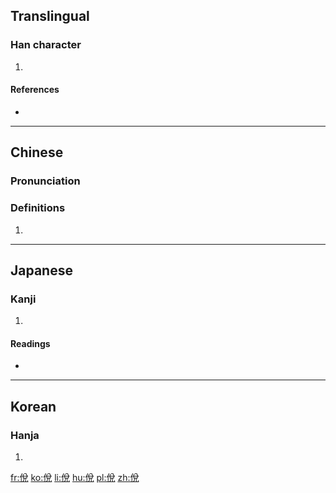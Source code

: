 ==Translingual==

===Han character===
{{Han char|rn=9|rad=人|as=07|sn=9|four=28216|canj=OCRU|ids=⿰亻兑<small>(G)</small>,⿰亻兌<small>(TJK)</small>}}

# {{defn|Han|sort=人07}}

====References====
* {{Han ref|kx=0103.260|dkj=00653|dj=0219.050|hdz=10166.020|uh=4FBB|ud=20411|bh=CDE7|bd=52711}}

----

==Chinese==
{{zh-forms}}

===Pronunciation===
{{zh-pron
|m=tuō
|c=tyut3
|mc=y
|oc=y
|ma=
|cat=
}}

===Definitions===
# {{rfdef|lang=zh}}

----

==Japanese==

===Kanji===
{{ja-kanji|grade=|rs=人07}}

# {{defn|lang=ja|sort=人07}}

====Readings====
* {{ja-readings|on=[[たつ]] (tatsu), [[たち]] (tachi), [[たい]] (tai), [[て]] (te)|kun=[[かなふ]] (kanafu), [[よい]] (yoi), [[てがる]] (tegaru), [[たやすい]] (tayasui), [[かるい]] (karui)}}

----

==Korean==

===Hanja===
{{ko-hanja|hangeul=탈|rv=tal|mr=t'al}}

# {{defn|lang=ko|sort=人07}}

[[fr:侻]]
[[ko:侻]]
[[li:侻]]
[[hu:侻]]
[[pl:侻]]
[[zh:侻]]